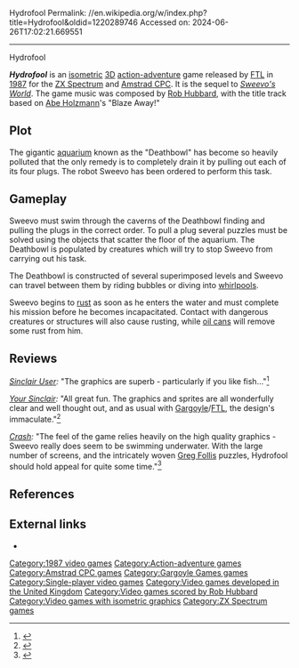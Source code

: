 Hydrofool
Permalink: //en.wikipedia.org/w/index.php?title=Hydrofool&oldid=1220289746
Accessed on: 2024-06-26T17:02:21.669551



------
Hydrofool
{{Infobox video game
|title = Hydrofool
|image = Hydrofool.jpg
|designer = Roy Carter<br>Greg Follis
|developer = [[Gargoyle Games]]
|publisher = [[Faster Than Light (software publisher)|Faster Than Light]]
|composer = [[Rob Hubbard]]
|released = 1987
|genre = [[Action-adventure game|Action-adventure]]
|modes = [[Single-player]]
|platforms = [[ZX Spectrum]], [[Amstrad CPC]]
}}

'''''Hydrofool''''' is an [[Isometric projection|isometric]] [[3D computer graphics|3D]] [[Action-adventure game|action-adventure]] game released by [[Faster Than Light (software publisher)|FTL]] in [[1987 in video gaming|1987]] for the [[ZX Spectrum]] and [[Amstrad CPC]]. It is the sequel to ''[[Sweevo's World]]''. The game music was composed by [[Rob Hubbard]], with the title track based on [[Abe Holzmann]]'s "Blaze Away!"{{fact|date=October 2017}}

== Plot ==
The gigantic [[aquarium]] known as the "Deathbowl" has become so heavily polluted that the only remedy is to completely drain it by pulling out each of its four plugs. The robot Sweevo has been ordered to perform this task.

== Gameplay ==
Sweevo must swim through the caverns of the Deathbowl finding and pulling the plugs in the correct order. To pull a plug several puzzles must be solved using the objects that scatter the floor of the aquarium. The Deathbowl is populated by creatures which will try to stop Sweevo from carrying out his task.

The Deathbowl is constructed of several superimposed levels and Sweevo can travel between them by riding bubbles or diving into [[whirlpool]]s.

Sweevo begins to [[rust]] as soon as he enters the water and must complete his mission before he becomes incapacitated. Contact with dangerous creatures or structures will also cause rusting, while [[lubricating oil|oil cans]] will remove some rust from him.

== Reviews ==
{{Video game reviews
| award1Pub = ''Crash''
| award1 = Crash Smash
| award2Pub = ''Sinclair User''
| award2 = SU Classic
}}
''[[Sinclair User]]:'' "The graphics are superb - particularly if you like fish..."<ref name="Sinclair User Review">{{Citation|title=Hydrofool Review|newspaper=[[Sinclair User]]|date=June 1987}}</ref>

''[[Your Sinclair]]:'' "All great fun. The graphics and sprites are all wonderfully clear and well thought out, and as usual with [[Gargoyle Games|Gargoyle]]/[[Faster Than Light (software publisher)|FTL]], the design's immaculate."<ref name="Your Sinclair Review">{{Citation|title=Hydrofool Review|newspaper=[[Your Sinclair]]|date=August 1987}}</ref>

''[[Crash (magazine)|Crash]]:'' "The feel of the game relies heavily on the high quality graphics - Sweevo really does seem to be swimming underwater. With the large number of screens, and the intricately woven [[Greg Follis]] puzzles, Hydrofool should hold {{sic|it's}} appeal for quite some time."<ref name="Crash Review">{{Citation|title=Hydrofool Review|newspaper=[[Crash (magazine)|Crash]]|date=June 1987}}</ref>

== References ==
{{reflist}}

== External links ==
*{{WoS game|id=0002408|name=Hydrofool}}

[[Category:1987 video games]]
[[Category:Action-adventure games]]
[[Category:Amstrad CPC games]]
[[Category:Gargoyle Games games]]
[[Category:Single-player video games]]
[[Category:Video games developed in the United Kingdom]]
[[Category:Video games scored by Rob Hubbard]]
[[Category:Video games with isometric graphics]]
[[Category:ZX Spectrum games]]